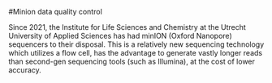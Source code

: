 #Minion data quality control

Since 2021, the Institute for Life Sciences and Chemistry at the Utrecht University of Applied Sciences has had minION (Oxford Nanopore) sequencers to their disposal. This is a relatively new sequencing technology which utilizes a flow cell, has the advantage to generate vastly longer reads than second-gen sequencing tools (such as Illumina), at the cost of lower accuracy. 